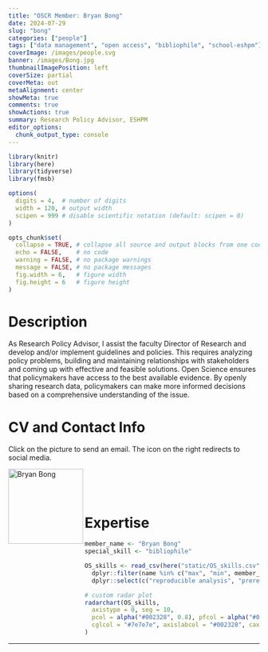 ```yaml
---
title: "OSCR Member: Bryan Bong"
date: 2024-07-29
slug: "bong"
categories: ["people"]
tags: ["data management", "open access", "bibliophile", "school-eshpm"] # top 3 categories + unique + school
coverImage: /images/people.svg
banner: /images/Bong.jpg
thumbnailImagePosition: left
coverSize: partial
coverMeta: out
metaAlignment: center
showMeta: true
comments: true
showActions: true
summary: Research Policy Advisor, ESHPM
editor_options: 
  chunk_output_type: console
---
```


```r

library(knitr)
library(here)
library(tidyverse)
library(fmsb)

options(
  digits = 4,  # number of digits
  width = 120, # output width
  scipen = 999 # disable scientific notation (default: scipen = 0)
)

opts_chunk$set(
  collapse = TRUE, # collapse all source and output blocks from one code chunk into a single block
  echo = FALSE,    # no code
  warning = FALSE, # no package warnings
  message = FALSE, # no package messages
  fig.width = 6,   # figure width
  fig.height = 6   # figure height
)

```

# Description

As Research Policy Advisor, I assist the faculty Director of Research and develop and/or implement guidelines and policies. This requires analyzing policy problems, building and maintaining relationships with stakeholders and coming up with effective and feasible solutions. Open Science ensures that policymakers have access to the best available evidence. By openly sharing research data, policymakers can make more informed decisions based on a comprehensive understanding of the issue.
 
# CV and Contact Info

Click on the picture to send an email. The icon on the right redirects to social media.

<!-- EMAIL -->
<p>
  <a href="mailto:bong@eshpm.eur.nl">
  <img border="0" alt="Bryan Bong" src="/images/Bong.jpg" width="150" height="150" align="left">
  </a>
</p>

<!-- ORCID -->
<p align="center">
  <a href="https://orcid.org/0009-0008-8861-4918" class="ai ai-orcid fa-2x" style="color:#000000;">
  </a>
</p>

<BR><BR><BR>

# Expertise

```r

member_name <- "Bryan Bong"
special_skill <- "bibliophile"

OS_skills <- read_csv(here("static/OS_skills.csv")) %>%
  dplyr::filter(name %in% c("max", "min", member_name)) %>%
  dplyr::select(c("reproducible analysis", "preregistration", "data sharing", all_of(special_skill), "open source software", "open access", "data management"))

# custom radar plot
radarchart(OS_skills,
  axistype = 0, seg = 10,
  pcol = alpha("#002328", 0.8), pfcol = alpha("#00B969", 0.6), plwd = 4, centerzero = TRUE, # polygon
  cglcol = "#7e7e7e", axislabcol = "#002328", caxislabels = seq(0, 10, 2), cglwd = 0.8 # grid
)

```

***


